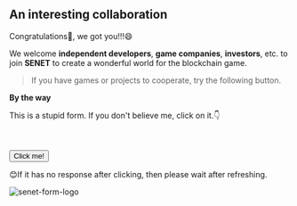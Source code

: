 ## An interesting collaboration

Congratulations🎉, we got you!!!😄

We welcome **independent developers**, **game companies**, **investors**, etc. to join **SENET** to create a wonderful world for the blockchain game. 

>If you have games or projects to cooperate, try the following button.

**By the way**

This is a stupid form. If you don't believe me, click on it.👇


<div>
<br>
</br>
  <button 
    data-tf-slider="o7QT1rQu" 
    data-tf-position="right" 
    data-tf-opacity="100" 
    data-tf-iframe-props="title=Senet Wiki Form" 
    data-tf-transitive-search-params 
    data-tf-medium="snippet" 
    style={{ 
      all: 'unset', 
      fontFamily: 'Helvetica,Arial,sans-serif',
      display: 'inline-block',
      maxWidth: '100%',
      whiteSpace: 'nowrap',
      overflow: 'hidden',
      textOverflow: 'ellipsis',
      backgroundColor: '#E5FF84',
      color: '#000',
      fontSize: '16px',
      borderRadius: '25px',
      padding: '0 30px',
      fontWeight: 'bold',
      height: '50px',
      cursor: 'pointer',
      lineHeight: '50px',
      textAlign: 'center',
      margin: '0',
      textDecoration: 'none'
    }}>Click me!</button>
  <script src="//embed.typeform.com/next/embed.js"></script>
</div>

😊If it has no response after clicking, then please wait after refreshing.
<div>
<img alt="senet-form-logo" src="./public/formpic.png>"
</div>